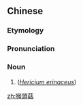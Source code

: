 {{also|猴头菇}}
==Chinese==
{{zh-forms|s=猴头菇|type=111}}
{{wikipedia|lang=zh}}

===Etymology===
{{zh-compound|猴|頭|菇|monkey|head|mushroom}}

===Pronunciation===
{{zh-pron
|m=hóutóugū
|c=hau4 tau4 gu1
|cat=n
}}

===Noun===
{{zh-noun}}

# {{w|Hericium erinaceus|lion's mane mushroom}} (''[[Hericium erinaceus]]'')

[[zh:猴頭菇]]